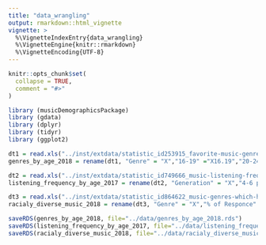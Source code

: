 ```yaml
---
title: "data_wrangling"
output: rmarkdown::html_vignette
vignette: >
  %\VignetteIndexEntry{data_wrangling}
  %\VignetteEngine{knitr::rmarkdown}
  %\VignetteEncoding{UTF-8}
---
```


```r
knitr::opts_chunk$set(
  collapse = TRUE,
  comment = "#>"
)
```

```r
library (musicDemographicsPackage)
library (gdata)
library (dplyr)
library (tidyr)
library (ggplot2)

```

```r
dt1 = read.xls("../inst/extdata/statistic_id253915_favorite-music-genres-in-the-us-2018-by-age.xlsx", sheet = 2, skip = 2,header = TRUE)
genres_by_age_2018 = rename(dt1, "Genre" = "X","16-19" ="X16.19","20-24"="X20.24","25-34" ="X25.34","35-44" ="X35.44","45-54" ="X45.54","55-64" ="X55.64","65+" ="X65.") %>% select (-X.1)

dt2 = read.xls("../inst/extdata/statistic_id749666_music-listening-frequency-in-the-us-2017-by-age.xlsx", sheet = 2,  skip = 2,header = TRUE)
listening_frequency_by_age_2017 = rename(dt2, "Generation" = "X","4-6 per week" ="X4.6.times.a.week","1-3 per week"="X1.3.times.a.week","Few Times a Month" ="Few.times.a.month","Monthly or Less" ="Monthly.or.less") %>% select (-X.1)

dt3 = read.xls("../inst/extdata/statistic_id864622_music-genres-which-have-the-most-racial-diversity-in-the-us-2018.xlsx", sheet = 2, skip = 2, header = TRUE)
racialy_diverse_music_2018 = rename(dt3, "Genre" = "X","% of Responce" ="Share.of.respondents") %>% select (-X.1)

saveRDS(genres_by_age_2018, file="../data/genres_by_age_2018.rds")
saveRDS(listening_frequency_by_age_2017, file="../data/listening_frequency_by_age_2017.rds")
saveRDS(racialy_diverse_music_2018, file="../data/racialy_diverse_music_2018.rds")
```

```r

```

